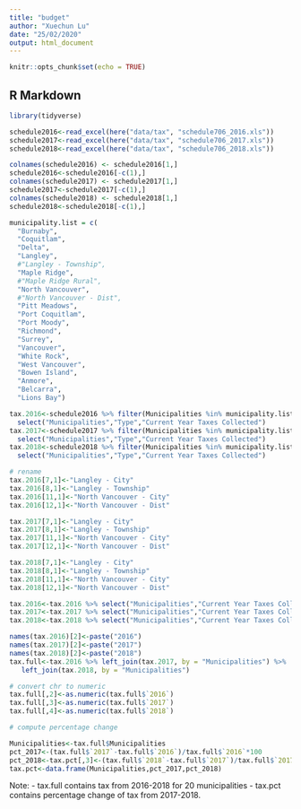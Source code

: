 ```yaml
---
title: "budget"
author: "Xuechun Lu"
date: "25/02/2020"
output: html_document
---
```


```r
knitr::opts_chunk$set(echo = TRUE)
```

## R Markdown

```r
library(tidyverse)
```

```r
schedule2016<-read_excel(here("data/tax", "schedule706_2016.xls"))
schedule2017<-read_excel(here("data/tax", "schedule706_2017.xls"))
schedule2018<-read_excel(here("data/tax", "schedule706_2018.xls"))

colnames(schedule2016) <- schedule2016[1,]
schedule2016<-schedule2016[-c(1),]
colnames(schedule2017) <- schedule2017[1,]
schedule2017<-schedule2017[-c(1),]
colnames(schedule2018) <- schedule2018[1,]
schedule2018<-schedule2018[-c(1),]

municipality.list = c(
  "Burnaby", 
  "Coquitlam", 
  "Delta", 
  "Langley", 
  #"Langley - Township",
  "Maple Ridge",
  #"Maple Ridge Rural", 
  "North Vancouver",
  #"North Vancouver - Dist",
  "Pitt Meadows", 
  "Port Coquitlam", 
  "Port Moody", 
  "Richmond", 
  "Surrey", 
  "Vancouver", 
  "White Rock", 
  "West Vancouver", 
  "Bowen Island", 
  "Anmore", 
  "Belcarra",
  "Lions Bay")

tax.2016<-schedule2016 %>% filter(Municipalities %in% municipality.list) %>% 
  select("Municipalities","Type","Current Year Taxes Collected")
tax.2017<-schedule2017 %>% filter(Municipalities %in% municipality.list) %>% 
  select("Municipalities","Type","Current Year Taxes Collected")
tax.2018<-schedule2018 %>% filter(Municipalities %in% municipality.list) %>% 
  select("Municipalities","Type","Current Year Taxes Collected")

# rename
tax.2016[7,1]<-"Langley - City"
tax.2016[8,1]<-"Langley - Township"
tax.2016[11,1]<-"North Vancouver - City"
tax.2016[12,1]<-"North Vancouver - Dist"

tax.2017[7,1]<-"Langley - City"
tax.2017[8,1]<-"Langley - Township"
tax.2017[11,1]<-"North Vancouver - City"
tax.2017[12,1]<-"North Vancouver - Dist"

tax.2018[7,1]<-"Langley - City"
tax.2018[8,1]<-"Langley - Township"
tax.2018[11,1]<-"North Vancouver - City"
tax.2018[12,1]<-"North Vancouver - Dist"

tax.2016<-tax.2016 %>% select("Municipalities","Current Year Taxes Collected")
tax.2017<-tax.2017 %>% select("Municipalities","Current Year Taxes Collected")
tax.2018<-tax.2018 %>% select("Municipalities","Current Year Taxes Collected")

names(tax.2016)[2]<-paste("2016")
names(tax.2017)[2]<-paste("2017")
names(tax.2018)[2]<-paste("2018")
tax.full<-tax.2016 %>% left_join(tax.2017, by = "Municipalities") %>% 
   left_join(tax.2018, by = "Municipalities")

# convert chr to numeric
tax.full[,2]<-as.numeric(tax.full$`2016`)
tax.full[,3]<-as.numeric(tax.full$`2017`)
tax.full[,4]<-as.numeric(tax.full$`2018`)

# compute percentage change

Municipalities<-tax.full$Municipalities
pct_2017<-(tax.full$`2017`-tax.full$`2016`)/tax.full$`2016`*100
pct_2018<-tax.pct[,3]<-(tax.full$`2018`-tax.full$`2017`)/tax.full$`2017`*100
tax.pct<-data.frame(Municipalities,pct_2017,pct_2018)
```

Note: 
- tax.full contains tax from 2016-2018 for 20 municipalities
- tax.pct contains percentage change of tax from 2017-2018.